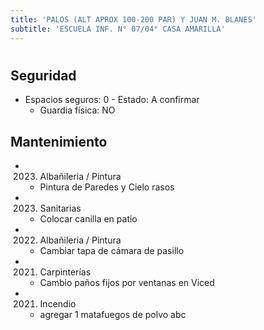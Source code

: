 ```yaml
---
title: 'PALOS (ALT APROX 100-200 PAR) Y JUAN M. BLANES'
subtitle: 'ESCUELA INF. N° 07/04° CASA AMARILLA'
---
```


#


## Seguridad

*  Espacios seguros: 0 - Estado: A confirmar 
    + Guardia física: NO





## Mantenimiento

*  (2023) Albañileria / Pintura 
    + Pintura de Paredes y Cielo rasos

*  (2023) Sanitarias 
    + Colocar canilla en patio

*  (2022) Albañileria / Pintura 
    + Cambiar tapa de cámara de pasillo

*  (2021) Carpinterías 
    + Cambio paños fijos por ventanas en Viced

*  (2021) Incendio 
    + agregar 1 matafuegos de polvo abc



